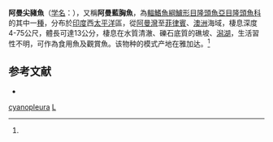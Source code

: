 {{Speciesbox 
| genus = Halichoeres
| species = cyanopleura
| status = LC
| status_system = IUCN3.1
| authority = (Bleeker, 1853)<ref name='id7725'>{{cite web| url =http://www.bioinfo.cn/db05/BjdwSpecies.php?action=view&id=7725| title =蓝侧海猪鱼| work =《中国动物物种编目数据库》| publisher =中国科学院微生物研究所| author =中国科学院动物研究所| accessdate =2009-04-16| deadurl =yes| archiveurl =https://web.archive.org/web/20160305042424/http://www.bioinfo.cn/db05/BjdwSpecies.php?action=view&id=7725| archivedate =2016-03-05}}</ref>
| synonyms = *''Julis cyanopleura''<br /><small>Bleeker, 1853</small>
*''Halichoeres cyanopleura''<br /><small>Bleeker, 1853</small>
*''Julis pyrrhogrammatoides''<br /><small>Bleeker, 1853</small>
*''Leptojulis pyrrhogrammatoides''<br /><small>Bleeker, 1853</small>
}}

'''阿曼尖豬魚'''（[[学名|学名]]：{{lang|la|''Halichoeres cyanopleura''}}），又稱'''阿曼藍胸魚'''，為[[輻鰭魚綱|輻鰭魚綱]][[鱸形目|鱸形目]][[隆頭魚亞目|隆頭魚亞目]][[隆頭魚科|隆頭魚科]]的其中一[[種|種]]，分布於[[印度|印度]]西[[太平洋|太平洋]]區，從[[阿曼灣|阿曼灣]]至[[菲律賓|菲律賓]]、[[澳洲|澳洲]]海域，棲息深度4-75公尺，體長可達13公分，棲息在水質清澈、礫石底質的礁坡、[[潟湖|潟湖]]，生活習性不明，可作為食用魚及觀賞魚。该物种的模式产地在雅加达。<ref name='id7725'/>

== 参考文献 ==
{{reflist}}
*{{FishBase_species|genus=Leptojulis|species=cyanopleura|year=2013|month=8}}

{{Taxonbar|from=Q2473582}}

[[Category:海猪鱼属|cyanopleura]]
[[Category:1853年描述的魚類|L]]